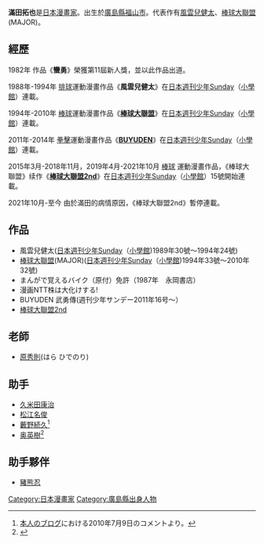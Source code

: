 {{noteTA
| 1 = zh-hk: 風雲兒健太; zh-cn: 風雲兒健太; zh-tw: 風雲兒健太;
| 2 = zh-hk: 棒球大聯盟; zh-cn: 棒球大聯盟; zh-tw: 棒球大聯盟;
}}
{{Infobox 漫画家|
| 姓名 = 滿田拓也
| 本名 = 
| 出生地點 = {{flagicon|Japan}} [[廣島縣|廣島縣]][[福山市|福山市]]
| 國籍 = {{JPN}}
| 出生日期 = {{Birth date and age|1965|6|17}}
| 職業 = [[漫画家|漫画家]]
| 活躍時期 = 1982年至今
| 類型 = [[少年漫画|少年漫画]]、[[運動漫画|運動漫画]]
| 代表作 = 《[[風雲兒健太|風雲兒健太]]》、《[[棒球大聯盟|棒球大聯盟]]》
| 獎項 = 第11回小学館新人コミック大賞少年部門佳作（1982年）<br>第41回[[小学館漫画賞|小学館漫画賞]]（1995年）<br>(《[[棒球大聯盟|棒球大聯盟]]》)
}}

{{japanese|japanese=満田 拓也|kana=みつだ たくや|romaji=Mitsuda Takuya}}
'''滿田拓也'''{{BD|1965年|6月17日||}}是[[日本|日本]][[漫畫家|漫畫家]]。出生於[[廣島縣|廣島縣]][[福山市|福山市]]。代表作有[[風雲兒健太|風雲兒健太]]、[[棒球大聯盟|棒球大聯盟]](MAJOR)。

==經歷==
1982年 作品《'''蠻勇'''》榮獲第11屆新人獎，並以此作品出道。

1988年-1994年 [[排球|排球]]運動漫畫作品《'''風雲兒健太'''》在[[日本|日本]][[週刊少年Sunday|週刊少年Sunday]]（[[小學館|小學館]]）連載。

1994年-2010年 [[棒球|棒球]]運動漫畫作品《'''[[棒球大聯盟|棒球大聯盟]]'''》在[[日本|日本]][[週刊少年Sunday|週刊少年Sunday]]（[[小學館|小學館]]）連載。

2011年-2014年 [[拳擊|拳擊]]運動漫畫作品《'''[[BUYUDEN|BUYUDEN]]'''》在[[日本|日本]][[週刊少年Sunday|週刊少年Sunday]]（[[小學館|小學館]]）連載。

2015年3月-2018年11月，2019年4月-2021年10月 [[棒球|棒球]] 運動漫畫作品，《棒球大聯盟》续作《'''[[棒球大聯盟2nd|棒球大聯盟2nd]]'''》在[[日本|日本]][[週刊少年Sunday|週刊少年Sunday]]（[[小學館|小學館]]）15號開始連載。

2021年10月-至今 由於滿田的病情原因，《棒球大聯盟2nd》暫停連載。

==作品==
*風雲兒健太([[日本|日本]][[週刊少年Sunday|週刊少年Sunday]]（[[小學館|小學館]])1989年30號～1994年24號)
*[[棒球大聯盟|棒球大聯盟]](MAJOR)([[日本|日本]][[週刊少年Sunday|週刊少年Sunday]]（[[小學館|小學館]])1994年33號～2010年32號)
*まんがで覚えるバイク（原付）免許（1987年　永岡書店） 
*漫画NTT株は大化けする!
*BUYUDEN 武勇傳(週刊少年サンデー2011年16号〜）
*[[棒球大聯盟2nd|棒球大聯盟2nd]]

==老師==
*[[原秀則|原秀則]](はら ひでのり)

==助手==
* [[久米田康治|久米田康治]]
* [[松江名俊|松江名俊]]
* [[藪野続久|藪野続久]]<ref>[http://tzkyabuno.exblog.jp/11504828/ 本人のブログ]{{Dead link}}における2010年7月9日のコメントより。</ref>
* [[奥英樹|奥英樹]]<ref>{{Cite web |url=http://www.oscd.jp/journal/pro/index.html |title=vol. 04：漫画家 奥英樹さん｜ザ プロフェッショナル インタビュー｜OSCD Journal｜大阪総合デザイン専門学校 |access-date=2021-01-01 |archive-date=2011-11-03 |archive-url=https://web.archive.org/web/20111103124000/http://www.oscd.jp/journal/pro/index.html |dead-url=yes }}</ref>

==助手夥伴==
*[[豬熊忍|豬熊忍]]

{{DEFAULTSORT:Mitsuya Takuya}}
[[Category:日本漫畫家|Category:日本漫畫家]]
[[Category:廣島縣出身人物|Category:廣島縣出身人物]]